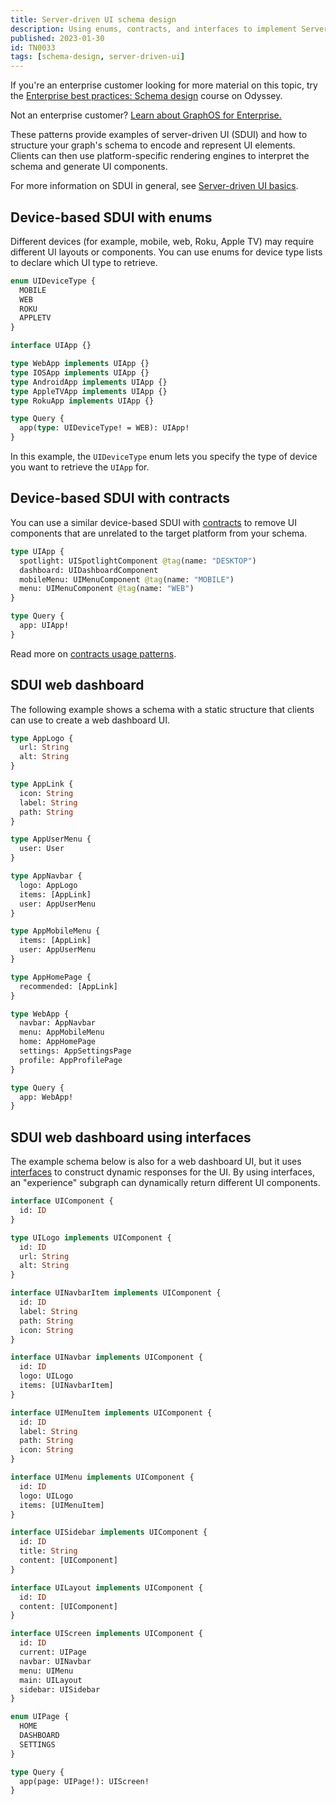 ```yaml
---
title: Server-driven UI schema design
description: Using enums, contracts, and interfaces to implement Server-driven UI (SDUI).
published: 2023-01-30
id: TN0033
tags: [schema-design, server-driven-ui]
---
```


<Tip>

If you're an enterprise customer looking for more material on this topic, try the [Enterprise best practices: Schema design](https://www.apollographql.com/tutorials/schema-design-best-practices) course on Odyssey.

Not an enterprise customer? [Learn about GraphOS for Enterprise.](/graphos/enterprise)

</Tip>

These patterns provide examples of server-driven UI (SDUI) and how to structure your graph's schema to encode and represent UI elements. Clients can then use platform-specific rendering engines to interpret the schema and generate UI components.

<Tip>

For more information on SDUI in general, see [Server-driven UI basics](/technotes/TN0032-sdui-basics/).

</Tip>

## Device-based SDUI with enums

Different devices (for example, mobile, web, Roku, Apple TV) may require different UI layouts or components. You can use enums for device type lists to declare which UI type to retrieve.

```graphql
enum UIDeviceType {
  MOBILE
  WEB
  ROKU
  APPLETV
}

interface UIApp {}

type WebApp implements UIApp {}
type IOSApp implements UIApp {}
type AndroidApp implements UIApp {}
type AppleTVApp implements UIApp {}
type RokuApp implements UIApp {}

type Query {
  app(type: UIDeviceType! = WEB): UIApp!
}
```

In this example, the `UIDeviceType` enum lets you specify the type of device you want to retrieve the `UIApp` for.

## Device-based SDUI with contracts

You can use a similar device-based SDUI with [contracts](/graphos/delivery/contracts/) to remove UI components that are unrelated to the target platform from your schema.

```graphql
type UIApp {
  spotlight: UISpotlightComponent @tag(name: "DESKTOP")
  dashboard: UIDashboardComponent
  mobileMenu: UIMenuComponent @tag(name: "MOBILE")
  menu: UIMenuComponent @tag(name: "WEB")
}

type Query {
  app: UIApp!
}
```

<Tip>

Read more on [contracts usage patterns](/technotes/TN0014-contracts-patterns/).

</Tip>

## SDUI web dashboard

The following example shows a schema with a static structure that clients can use to create a web dashboard UI.

```graphql
type AppLogo {
  url: String
  alt: String
}

type AppLink {
  icon: String
  label: String
  path: String
}

type AppUserMenu {
  user: User
}

type AppNavbar {
  logo: AppLogo
  items: [AppLink]
  user: AppUserMenu
}

type AppMobileMenu {
  items: [AppLink]
  user: AppUserMenu
}

type AppHomePage {
  recommended: [AppLink]
}

type WebApp {
  navbar: AppNavbar
  menu: AppMobileMenu
  home: AppHomePage
  settings: AppSettingsPage
  profile: AppProfilePage
}

type Query {
  app: WebApp!
}
```

## SDUI web dashboard using interfaces

The example schema below is also for a web dashboard UI, but it uses [interfaces](/apollo-server/schema/unions-interfaces/#interface-type) to construct dynamic responses for the UI. By using interfaces, an "experience" subgraph can dynamically return different UI components.

```graphql
interface UIComponent {
  id: ID
}

type UILogo implements UIComponent {
  id: ID
  url: String
  alt: String
}

interface UINavbarItem implements UIComponent {
  id: ID
  label: String
  path: String
  icon: String
}

interface UINavbar implements UIComponent {
  id: ID
  logo: UILogo
  items: [UINavbarItem]
}

interface UIMenuItem implements UIComponent {
  id: ID
  label: String
  path: String
  icon: String
}

interface UIMenu implements UIComponent {
  id: ID
  logo: UILogo
  items: [UIMenuItem]
}

interface UISidebar implements UIComponent {
  id: ID
  title: String
  content: [UIComponent]
}

interface UILayout implements UIComponent {
  id: ID
  content: [UIComponent]
}

interface UIScreen implements UIComponent {
  id: ID
  current: UIPage
  navbar: UINavbar
  menu: UIMenu
  main: UILayout
  sidebar: UISidebar
}

enum UIPage {
  HOME
  DASHBOARD
  SETTINGS
}

type Query {
  app(page: UIPage!): UIScreen!
}
```
